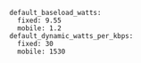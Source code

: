 ``` 
default_baseload_watts:
  fixed: 9.55
  mobile: 1.2                             
default_dynamic_watts_per_kbps:
  fixed: 30
  mobile: 1530 
```
